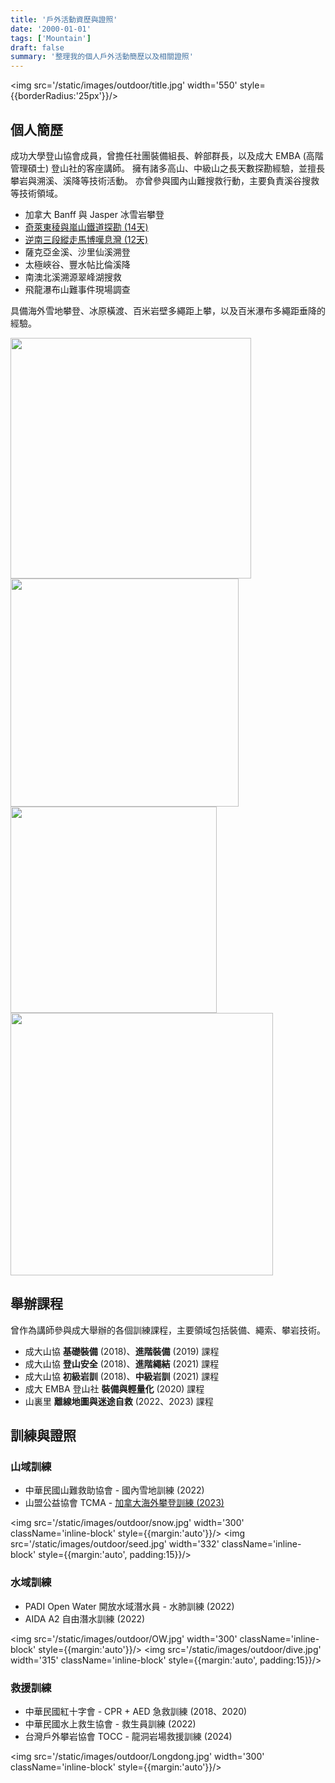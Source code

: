 ```yaml
---
title: '戶外活動資歷與證照'
date: '2000-01-01'
tags: ['Mountain']
draft: false
summary: '整理我的個人戶外活動簡歷以及相關證照'
---
```


<img src='/static/images/outdoor/title.jpg' width='550' style={{borderRadius:'25px'}}/>

## 個人簡歷

成功大學登山協會成員，曾擔任社團裝備組長、幹部群長，以及成大 EMBA (高階管理碩士) 登山社的客座講師。
擁有諸多高山、中級山之長天數探勘經驗，並擅長攀岩與溯溪、溪降等技術活動。
亦曾參與國內山難搜救行動，主要負責溪谷搜救等技術領域。

- 加拿大 Banff 與 Jasper 冰雪岩攀登
- [奇萊東稜與嵐山鐵道探勘 (14天)](https://www.ptt.cc/bbs/sttmountain/M.1613232997.A.748.html)
- [逆南三段縱走馬博嘆息灣 (12天)](https://www.ptt.cc/bbs/sttmountain/M.1610383516.A.DAA.html)
- 薩克亞金溪、沙里仙溪溯登
- 太極峽谷、豐水帖比倫溪降
- 南澳北溪溯源翠峰湖搜救
- 飛龍瀑布山難事件現場調查

具備海外雪地攀登、冰原橫渡、百米岩壁多繩距上攀，以及百米瀑布多繩距垂降的經驗。

<div>
<img src='/static/images/outdoor/hiking.jpg' width='385' className='inline-block' style={{margin:'auto'}}/>
<img src='/static/images/outdoor/climbing.jpg' width='365' className='inline-block' style={{margin:'auto', paddingLeft:10}}/>
</div>
<div style={{paddingTop:10}}>
<img src='/static/images/outdoor/rescue.jpg' width='330' className='inline-block' style={{margin:'auto'}}/>
<img src='/static/images/outdoor/canyoning.jpg' width='420' className='inline-block' style={{margin:'auto', paddingLeft:10}}/>
</div>

## 舉辦課程
曾作為講師參與成大舉辦的各個訓練課程，主要領域包括裝備、繩索、攀岩技術。
- 成大山協 **基礎裝備** (2018)、**進階裝備** (2019) 課程
- 成大山協 **登山安全** (2018)、**進階繩結** (2021) 課程
- 成大山協 **初級岩訓** (2018)、**中級岩訓** (2021) 課程
- 成大 EMBA 登山社 **裝備與輕量化** (2020) 課程
- 山裏里 **離線地圖與迷途自救** (2022、2023) 課程

## 訓練與證照

### 山域訓練
- 中華民國山難救助協會 - 國內雪地訓練 (2022)
- 山盟公益協會 TCMA - [加拿大海外攀登訓練 (2023)](https://ryanccj.github.io/blog/2023/seed-project)

<img src='/static/images/outdoor/snow.jpg' width='300' className='inline-block' style={{margin:'auto'}}/>
<img src='/static/images/outdoor/seed.jpg' width='332' className='inline-block' style={{margin:'auto', padding:15}}/>

### 水域訓練
- PADI Open Water 開放水域潛水員 - 水肺訓練 (2022)
- AIDA A2 自由潛水訓練 (2022)

<img src='/static/images/outdoor/OW.jpg' width='300' className='inline-block' style={{margin:'auto'}}/>
<img src='/static/images/outdoor/dive.jpg' width='315' className='inline-block' style={{margin:'auto', padding:15}}/>

### 救援訓練
- 中華民國紅十字會 - CPR + AED 急救訓練 (2018、2020)
- 中華民國水上救生協會 - 救生員訓練 (2022)
- 台灣戶外攀岩協會 TOCC - 龍洞岩場救援訓練 (2024)

<img src='/static/images/outdoor/Longdong.jpg' width='300' className='inline-block' style={{margin:'auto'}}/>